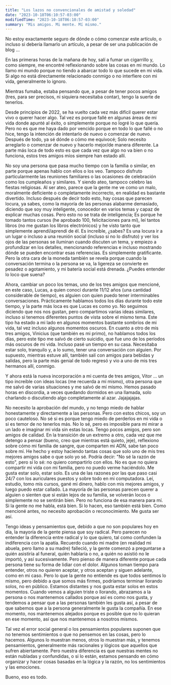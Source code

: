 ```yaml
---
title: "Los lazos no convencionales de amistad y soledad"
date: "2023-10-18T06:10:57-03:00"
modifiedTime: "2023-10-18T06:10:57-03:00"
summary: "Mis amigos. Mi mente. Mí mismo."
---
```


No estoy exactamente seguro de dónde o cómo comenzar este artículo, o incluso si debería llamarlo un artículo, a pesar de ser una publicación de blog ...

En las primeras horas de la mañana de hoy, salí a fumar un cigarrillo y, como siempre, me encontré reflexionando sobre las cosas en mi mundo. Lo llamo mi mundo porque no tiendo a abarcar todo lo que sucede en mi vida. Si algo no está directamente relacionado conmigo o no interfiere con mi vida, generalmente lo ignoro.

Mientras fumaba, estaba pensando que, a pesar de tener pocos amigos (tres, para ser precisos, ni siquiera necesitaba contar), tengo la suerte de tenerlos.

Desde principios de 2022, se ha vuelto cada vez más difícil querer estar vivo o querer hacer algo. Tal vez es porque fallé en algunas áreas de mi vida donde apunté al éxito, o simplemente porque no logré lo que quería. Pero no es que me haya dado por vencido porque en todo lo que fallé o no hice, tengo la intención de intentarlo de nuevo o comenzar de nuevo. Después de todo, ya sé dónde o cómo me equivocé; Solo necesito arreglarlo o comenzar de nuevo y hacerlo mejor/de manera diferente. La parte más loca de todo esto es que cada vez que algo no va bien o no funciona, estos tres amigos míos siempre han estado allí.

No soy una persona que pasa mucho tiempo con la familia o similar, en parte porque apenas hablo con ellos o los veo. Tampoco disfruto particularmente las reuniones familiares o las ocasiones de celebración como los cumpleaños y similares. Y siendo ateo, tampoco celebro las fiestas religiosas. Al ser ateo, parece que la gente me ve como un malo, moralmente deficiente o completamente incorrecto, en realidad es bastante divertido.
Incluso después de decir todo esto, hay cosas que parecen locura, ya sabes, como la mayoría de las personas alabarme demasiado, diciendo que soy muy inteligente, conocedor en varios temas y capaz de explicar muchas cosas. Pero esto no se trata de inteligencia; Es porque he tomado tantos cursos (he aprobado 100, felicitaciones para mí), leí tantos libros (no me gustan los libros electrónicos) y he visto tanto que simplemente aprendí/aprendí de él. Es increíble, ¿sabes? Es una locura ir a un lugar o incluso a una reunión social (incluso si no lo disfruto) y ver los ojos de las personas se iluminan cuando discuten un tema, y ​​empiezo a profundizar en los detalles, mencionando referencias e incluso mostrando dónde se pueden encontrar esas referencias. Es simplemente gratificante. Pero la otra cara de la moneda también se revela porque cuando la conversación termina o la persona se va, la ligereza se convierte en pesadez o agotamiento, y mi batería social está drenada. ¿Puedes entender lo loco que suena?

Ahora, cambiar un poco los temas, uno de los tres amigos que mencioné, en este caso, Lucas, a quien conocí durante 11/12 años (una cantidad considerable de tiempo), es alguien con quien puedo tener interminables conversaciones. Prácticamente hablamos todos los días durante todo este tiempo, y la parte más loca es que Lucas es como yo. No seguimos diciendo que nos nos gustan, pero compartimos varias ideas similares, incluso si tenemos diferentes puntos de vista sobre el mismo tema. Este tipo ha estado a mi lado en algunos momentos bastante sombríos de mi vida, tal vez incluso algunos momentos oscuros.
En cuanto a otro de mis tres amigos, Vinicius (que también es mi primo), no hablamos todos los días, pero este tipo me salvó de cierto suicidio, que fue uno de los períodos más oscuros de mi vida. Incluso pasé un tiempo en su casa. Necesitaba estar solo, tranquilo y, a lo sumo, tener una conversación con alguien. Por supuesto, mientras estuve allí, también salí con amigos para bebidas y salidas, pero la parte más genial de todo regresó y vio a uno de mis tres hermanos allí, conmigo.

Y ahora está la nueva incorporación a mi cuenta de tres amigos, Vitor ... un tipo increíble con ideas locas (me recuerda a mí mismo), otra persona que me salvó de varias situaciones y me salvó de mí mismo. Hemos pasado horas en discordia, a veces quedando dormidos en una llamada, solo charlando o discutiendo algo completamente al azar. Jajajajajas.

No necesito la aprobación del mundo, y no tengo miedo de hablar honestamente y directamente a las personas. Pero con estos chicos, soy un poco cauteloso. No sé si es porque tengo miedo de perderlos en mi vida o si es temor de no tenerlos más. No lo sé, pero es imposible para mí mirar a un lado e imaginar mi vida sin estas locas. Tengo pocos amigos, pero son amigos de calidad.
En la transición de un extremo a otro, cada vez que me detengo a pensar (bueno, creo que mientras está quieto, jeje), reflexiono sobre cómo mi familia de sangre, que comparten mi ADN, sabe tan poco sobre mí. He hecho y estoy haciendo tantas cosas que solo uno de mis tres mejores amigos sabe o que solo yo sé. Podría decir: "No sé la razón de esto", pero sí lo sé: no quiero compartirlo con ellos. No es que no quiera compartir mi vida con mi familia, pero no puedo verme haciéndolo. Me gusta estar solo, estar solo. Es una de las razones por las que paso casi 24/7 con los auriculares puestos y sobre todo en mi computadora. Leí, estudio, tomo mis cursos, gané mi dinero, hablo con mis mejores amigos, y luego puedo estar callado. La mayoría de las personas parecen querer a alguien o sienten que si están lejos de su familia, se volverán locos o simplemente no se sentirán bien. Pero no funciona de esa manera para mí. Si la gente no me habla, está bien. Si lo hacen, eso también está bien. Como mencioné antes, no necesito aprobación o reconocimiento. Me gusta ser así.

Tengo ideas y pensamientos que, debido a que no son populares hoy en día, la mayoría de la gente piensa que soy radical. Pero parecen no entender la diferencia entre radical y lo que quiero, tal como confunden la indiferencia con la apatía.
Recuerdo cuando mi madre (en realidad mi abuela, pero llamo a su madre) falleció, y la gente comenzó a preguntarse a quién asistiría al funeral, quién hablaría o no, a quién no asistió no le importó, y así sucesivamente. Pero pienso de manera diferente porque cada persona tiene su forma de lidiar con el dolor. Algunos toman tiempo para entender, otros no quieren aceptar, y otros aceptan y siguen adelante, como en mi caso. Pero lo que la gente no entiende es que todos sentimos lo mismo, pero debido a que somos más firmes, podríamos terminar llorando solos, no en público. Estamos distantes y nos gusta estar solos en estos momentos. Cuando vemos a alguien triste o llorando, abrazamos a la persona o nos mantenemos callados porque así es como nos gusta, y tendemos a pensar que a las personas también les gusta así, a pesar de que sabemos que a la persona generalmente le gusta la compañía. En ese momento, nos mantenemos alejados porque es posible que no lo quieran en ese momento, así que nos mantenemos a nosotros mismos.

Tal vez el error social general o los pensamientos populares suponen que no tenemos sentimientos o que no pensemos en las cosas, pero lo hacemos. Algunos lo muestran menos, otros lo muestran más, y tenemos pensamientos, generalmente más racionales y lógicos que aquellos que sufren abiertamente. Pero nuestra diferencia es que nuestras mentes no están nubladas y confundidas, o si lo están, estamos pensando en cómo organizar y hacer cosas basadas en la lógica y la razón, no los sentimientos y las emociones.

Bueno, eso es todo.